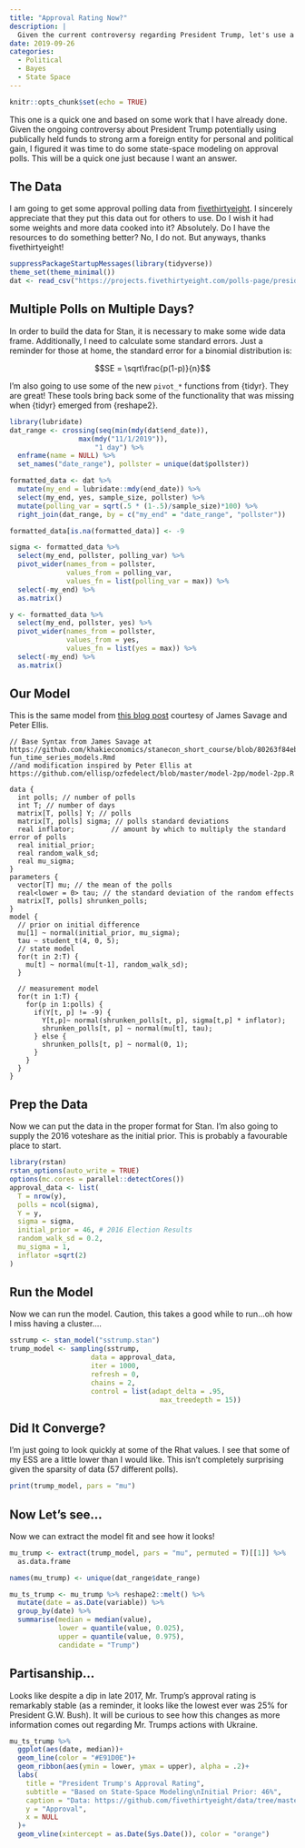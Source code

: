 ```yaml
---
title: "Approval Rating Now?"
description: |
  Given the current controversy regarding President Trump, let's use a state-space Bayesian model to see what his approval rating currently is. As more surveys go into the field this will change, but let's just look now.
date: 2019-09-26
categories:
  - Political
  - Bayes
  - State Space
---
```


```r
knitr::opts_chunk$set(echo = TRUE)
```

This one is a quick one and based on some work that I have already done. Given the ongoing controversy about President Trump potentially using publically held funds to strong arm a foreign entity for personal and political gain, I figured it was time to do some state-space modeling on approval polls. This will be a quick one just because I want an answer.

## The Data

I am going to get some approval polling data from [fivethirtyeight](https://github.com/fivethirtyeight/data/tree/master/polls). I sincerely appreciate that they put this data out for others to use. Do I wish it had some weights and more data cooked into it? Absolutely. Do I have the resources to do something better? No, I do not. But anyways, thanks fivethirtyeight!

```r
suppressPackageStartupMessages(library(tidyverse))
theme_set(theme_minimal())
dat <- read_csv("https://projects.fivethirtyeight.com/polls-page/president_approval_polls.csv")

```


## Multiple Polls on Multiple Days?

In order to build the data for Stan, it is necessary to make some wide data frame. Additionally, I need to calculate some standard errors. Just a reminder for those at home, the standard error for a binomial distribution is:

$$SE = \sqrt\frac{p(1-p)}{n}$$

I'm also going to use some of the new `pivot_*` functions from {tidyr}. They are great! These tools bring back some of the functionality that was missing when {tidyr} emerged from {reshape2}.

```r
library(lubridate)
dat_range <- crossing(seq(min(mdy(dat$end_date)),
                 max(mdy("11/1/2019")),
                     "1 day") %>% 
  enframe(name = NULL) %>% 
  set_names("date_range"), pollster = unique(dat$pollster))

formatted_data <- dat %>% 
  mutate(my_end = lubridate::mdy(end_date)) %>% 
  select(my_end, yes, sample_size, pollster) %>% 
  mutate(polling_var = sqrt(.5 * (1-.5)/sample_size)*100) %>% 
  right_join(dat_range, by = c("my_end" = "date_range", "pollster")) 

formatted_data[is.na(formatted_data)] <- -9

sigma <- formatted_data %>% 
  select(my_end, pollster, polling_var) %>%
  pivot_wider(names_from = pollster, 
              values_from = polling_var,
              values_fn = list(polling_var = max)) %>% 
  select(-my_end) %>% 
  as.matrix()

y <- formatted_data %>% 
  select(my_end, pollster, yes) %>%
  pivot_wider(names_from = pollster, 
              values_from = yes,
              values_fn = list(yes = max)) %>% 
  select(-my_end) %>% 
  as.matrix()

```


## Our Model

This is the same model from [this blog post](https://michaeldewittjr.com/dewitt_blog/posts/2019-05-18-state-space-models-for-poll-prediction/) courtesy of James Savage and Peter Ellis.

```
// Base Syntax from James Savage at https://github.com/khakieconomics/stanecon_short_course/blob/80263f84ebe95be3247e591515ea1ead84f26e3f/03-fun_time_series_models.Rmd
//and modification inspired by Peter Ellis at https://github.com/ellisp/ozfedelect/blob/master/model-2pp/model-2pp.R

data {
  int polls; // number of polls
  int T; // number of days
  matrix[T, polls] Y; // polls
  matrix[T, polls] sigma; // polls standard deviations
  real inflator;         // amount by which to multiply the standard error of polls
  real initial_prior;
  real random_walk_sd;
  real mu_sigma;
}
parameters {
  vector[T] mu; // the mean of the polls
  real<lower = 0> tau; // the standard deviation of the random effects
  matrix[T, polls] shrunken_polls;
}
model {
  // prior on initial difference
  mu[1] ~ normal(initial_prior, mu_sigma);
  tau ~ student_t(4, 0, 5);
  // state model
  for(t in 2:T) {
    mu[t] ~ normal(mu[t-1], random_walk_sd);
  }
  
  // measurement model
  for(t in 1:T) {
    for(p in 1:polls) {
      if(Y[t, p] != -9) {
        Y[t,p]~ normal(shrunken_polls[t, p], sigma[t,p] * inflator);
        shrunken_polls[t, p] ~ normal(mu[t], tau);
      } else {
        shrunken_polls[t, p] ~ normal(0, 1);
      }
    }
  }
}

```


## Prep the Data

Now we can put the data in the proper format for Stan. I'm also going to supply the 2016 voteshare as the initial prior. This is probably a favourable place to start. 

```r
library(rstan)
rstan_options(auto_write = TRUE)
options(mc.cores = parallel::detectCores())
approval_data <- list(
  T = nrow(y),
  polls = ncol(sigma),
  Y = y,
  sigma = sigma,
  initial_prior = 46, # 2016 Election Results
  random_walk_sd = 0.2,
  mu_sigma = 1,
  inflator =sqrt(2)
)
```


## Run the Model

Now we can run the model. Caution, this takes a good while to run...oh how I miss having a cluster....

```r
sstrump <- stan_model("sstrump.stan")
trump_model <- sampling(sstrump, 
                    data = approval_data, 
                    iter = 1000,
                    refresh = 0,
                    chains = 2,
                    control = list(adapt_delta = .95,
                                     max_treedepth = 15))
```


## Did It Converge?

I'm just going to look quickly at some of the Rhat values. I see that some of my ESS are a little lower than I would like. This isn't completely surprising given the sparsity of data (57 different polls).

```r
print(trump_model, pars = "mu")
```


## Now Let's see...

Now we can extract the model fit and see how it looks!

```r
mu_trump <- extract(trump_model, pars = "mu", permuted = T)[[1]] %>% 
  as.data.frame

names(mu_trump) <- unique(dat_range$date_range)

mu_ts_trump <- mu_trump %>% reshape2::melt() %>% 
  mutate(date = as.Date(variable)) %>% 
  group_by(date) %>% 
  summarise(median = median(value),
            lower = quantile(value, 0.025),
            upper = quantile(value, 0.975),
            candidate = "Trump")
```

## Partisanship...

Looks like despite a dip in late 2017, Mr. Trump's approval rating is remarkably stable (as a reminder, it looks like the lowest ever was 25% for President G.W. Bush). It will be curious to see how this changes as more information comes out regarding Mr. Trumps actions with Ukraine.

```r
mu_ts_trump %>% 
  ggplot(aes(date, median))+
  geom_line(color = "#E91D0E")+
  geom_ribbon(aes(ymin = lower, ymax = upper), alpha = .2)+
  labs(
    title = "President Trump's Approval Rating",
    subtitle = "Based on State-Space Modeling\nInitial Prior: 46%",
    caption = "Data: https://github.com/fivethirtyeight/data/tree/master/polls",
    y = "Approval",
    x = NULL
  )+
  geom_vline(xintercept = as.Date(Sys.Date()), color = "orange")
```

